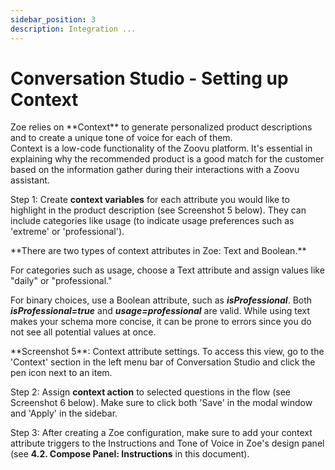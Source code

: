 ```yaml
---
sidebar_position: 3
description: Integration ...
---
```


# Conversation Studio - Setting up Context

<div class="body-bigger">
  Zoe relies on **Context** to generate personalized product descriptions and to
  create a unique tone of voice for each of them.
</div>

<div class="body-bigger margin-bottom--lg">
  Context is a low-code functionality of the Zoovu platform. It's essential in
  explaining why the recommended product is a good match for the customer based
  on the information gather during their interactions with a Zoovu assistant.
</div>

Step 1: Create **context variables** for each attribute you would like to highlight in the product description (see Screenshot 5 below). They can include categories like usage (to indicate usage preferences such as 'extreme' or 'professional').

<div class="alert alert--primary margin-vert--lg" role="alert">
**There are two types of context attributes in Zoe: Text and Boolean.**

For categories such as usage, choose a Text attribute and assign values like "daily" or "professional."

For binary choices, use a Boolean attribute, such as **_isProfessional_**. Both **_isProfessional=true_** and **_usage=professional_** are valid.
While using text makes your schema more concise, it can be prone to errors since you do not see all potential values at once.

</div>

<div className="body-smaller margin-vert--lg">
  **Screenshot 5**: Context attribute settings. To access this view, go to the
  'Context' section in the left menu bar of Conversation Studio and click the
  pen icon next to an item.
</div>

Step 2: Assign **context action** to selected questions in the flow (see Screenshot 6 below). Make sure to click both 'Save' in the modal window and 'Apply' in the sidebar.

Step 3: After creating a Zoe configuration, make sure to add your context attribute triggers to the Instructions and Tone of Voice in Zoe's design panel (see **4.2. Compose Panel: Instructions** in this document).
